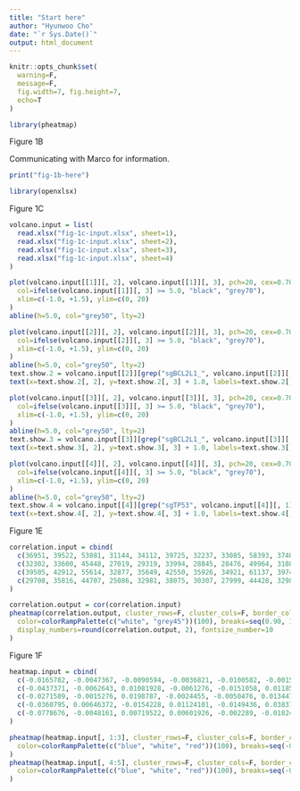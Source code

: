 ```yaml
---
title: "Start here"
author: "Hyunwoo Cho"
date: "`r Sys.Date()`"
output: html_document
---
```

  
```r
knitr::opts_chunk$set(
  warning=F,
  message=F,
  fig.width=7, fig.height=7,
  echo=T
)
```

```r
library(pheatmap)
```

Figure 1B

Communicating with Marco for information.

```r
print("fig-1b-here")
```


```r
library(openxlsx)
```

Figure 1C
```r
volcano.input = list(
  read.xlsx("fig-1c-input.xlsx", sheet=1),
  read.xlsx("fig-1c-input.xlsx", sheet=2),
  read.xlsx("fig-1c-input.xlsx", sheet=3),
  read.xlsx("fig-1c-input.xlsx", sheet=4)
)

plot(volcano.input[[1]][, 2], volcano.input[[1]][, 3], pch=20, cex=0.70,
  col=ifelse(volcano.input[[1]][, 3] >= 5.0, "black", "grey70"),
  xlim=c(-1.0, +1.5), ylim=c(0, 20)
)
abline(h=5.0, col="grey50", lty=2)

plot(volcano.input[[2]][, 2], volcano.input[[2]][, 3], pch=20, cex=0.70,
  col=ifelse(volcano.input[[2]][, 3] >= 5.0, "black", "grey70"),
  xlim=c(-1.0, +1.5), ylim=c(0, 20)
)
abline(h=5.0, col="grey50", lty=2)
text.show.2 = volcano.input[[2]][grep("sgBCL2L1_", volcano.input[[2]][, 1]), ]
text(x=text.show.2[, 2], y=text.show.2[, 3] + 1.0, labels=text.show.2[, 1])

plot(volcano.input[[3]][, 2], volcano.input[[3]][, 3], pch=20, cex=0.70,
  col=ifelse(volcano.input[[3]][, 3] >= 5.0, "black", "grey70"),
  xlim=c(-1.0, +1.5), ylim=c(0, 20)
)
abline(h=5.0, col="grey50", lty=2)
text.show.3 = volcano.input[[3]][grep("sgBCL2L1_", volcano.input[[3]][, 1]), ]
text(x=text.show.3[, 2], y=text.show.3[, 3] + 1.0, labels=text.show.3[, 1])

plot(volcano.input[[4]][, 2], volcano.input[[4]][, 3], pch=20, cex=0.70,
  col=ifelse(volcano.input[[4]][, 3] >= 5.0, "black", "grey70"),
  xlim=c(-1.0, +1.5), ylim=c(0, 20)
)
abline(h=5.0, col="grey50", lty=2)
text.show.4 = volcano.input[[4]][grep("sgTP53", volcano.input[[4]][, 1]), ]
text(x=text.show.4[, 2], y=text.show.4[, 3] + 1.0, labels=text.show.4[, 1])
```

Figure 1E
```r
correlation.input = cbind(
  c(36951, 39522, 53081, 31144, 34112, 39725, 32237, 33085, 58393, 37407, 37208, 33476, 50716, 35569, 36015, 42876, 53956, 43403, 30356, 24336, 39745, 42539, 41750, 43862, 37958, 43898, 38440, 34914, 34998, 31216, 40739, 35959),
  c(32302, 33600, 45448, 27019, 29319, 33994, 28845, 28476, 49964, 31083, 32011, 27701, 42399, 30426, 30178, 36697, 46241, 37071, 26287, 21439, 33387, 35474, 35225, 37625, 32300, 37593, 32507, 29883, 29088, 27514, 35037, 30480),
  c(39505, 42912, 55614, 32877, 35649, 42550, 35926, 34921, 61137, 39749, 40631, 34024, 53790, 38863, 37819, 45772, 57047, 45460, 32685, 26226, 40948, 44475, 42848, 45932, 39122, 48940, 41877, 38550, 33626, 34104, 44087, 38012),
  c(29708, 35816, 44707, 25086, 32981, 38075, 30307, 27999, 44428, 32989, 33348, 28845, 41031, 30768, 30894, 39775, 46344, 35767, 25921, 20947, 29414, 36372, 33206, 37898, 27571, 42330, 31745, 32132, 24182, 26432, 36729, 31750)
)

correlation.output = cor(correlation.input)
pheatmap(correlation.output, cluster_rows=F, cluster_cols=F, border_color="black",
  color=colorRampPalette(c("white", "grey45"))(100), breaks=seq(0.90, 1.00, length.out=100),
  display_numbers=round(correlation.output, 2), fontsize_number=10
)
```

Figure 1F
```r
heatmap.input = cbind(
  c(-0.0165782, -0.0047367, -0.0090594, -0.0036821, -0.0100582, -0.0015941, 0.00204447, 0.00535296, -0.0166796, -0.0063498, -0.0119492, -0.0014037, -0.0130518, -0.0040778, -0.0140498, -0.0039513, 0.00892923, -0.0038289, -0.0017354, 0.00869498, -0.0032629, -0.0185003, -0.0080443, -0.0038401, 0.00124816, -0.0151339, 0.01545386, -0.0020138, -0.0028616, -0.0035868, -0.0039058, -0.0067485),
  c(-0.0437371, -0.0062643, 0.01081928, -0.0061276, -0.0151058, 0.01185327, -0.0028545, 0.00264918, 0, -0.0132574, -0.0134188, -0.0029211, -0.0051474, 0.01209403, -0.0008212, -0.0064227, 0.01205981, 0.01664639, 0.00793326, 0.00611238, -0.0021838, -0.019319, -0.0022611, 0.00200725, 0.00573075, -0.0070468, 0.02067808, -0.0072382, -0.006352, 0.02084439, 0.00346889, 0.00937137),
  c(-0.0271589, -0.0015276, 0.0198787, -0.0024455, -0.0050476, 0.01344736, -0.004899, -0.0027038, 0.01667964, -0.0069076, -0.0014696, -0.0015174, 0.00790444, 0.0161718, 0.01322858, -0.0024714, 0.003130580, 0.02047526, 0.00966864, -0.0025826, 0.00107903, -0.0008187, 0.00578325, 0.00584734, 0.00448259, 0.00808715, 0.00522422, -0.0052244, -0.0034904, 0.02443118, 0.00737465, 0.01611988),
  c(-0.0360795, 0.00646372, -0.0154228, 0.01124101, -0.0149436, 0.03837116, 0.00719857, -0.0171693, 0.03909726, -0.0439681, -0.0794048, 0.01455659, -0.0031395, 0.01606358, -0.0125673, -0.0420127, -0.0069415, 0.0378287, 0.02503672, 0.02967342, 0.00788701, 0.02511509, 0.00476449, 0.05886714, -0.0031584, 0.01336897, 0.08854081, 0.02170257, 0.04423226, 0.04736031, 0.07578284, 0.02732082),
  c(-0.0778676, -0.0048161, 0.00719522, 0.00601926, -0.002289, -0.0182418, -0.0244228, 0, 0.00871386, -0.0557669, 0.00623524, 0.00109481, -0.0040742, -0.0173248, -0.0150332, -0.037252, -0.0080152, 0.01270147, 0.01299241, -0.0101972, 0.01642426, 0.01463421, 0.02069699, 0.0004051, 0.02621258, 0.00971823, 0.04225707, 0.03442039, 0.01336859, 0.080958, 0.08035364, 0.03470606)
)

pheatmap(heatmap.input[, 1:3], cluster_rows=F, cluster_cols=F, border_color=NA,
  color=colorRampPalette(c("blue", "white", "red"))(100), breaks=seq(-0.30, +0.30, length.out=100)
)
pheatmap(heatmap.input[, 4:5], cluster_rows=F, cluster_cols=F, border_color=NA,
  color=colorRampPalette(c("blue", "white", "red"))(100), breaks=seq(-0.30, +0.30, length.out=100)
)
```
